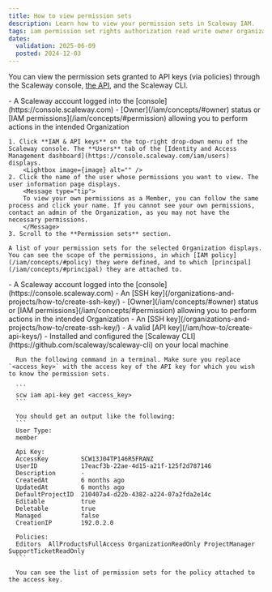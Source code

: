 ```yaml
---
title: How to view permission sets
description: Learn how to view your permission sets in Scaleway IAM.
tags: iam permission set rights authorization read write owner organization
dates:
  validation: 2025-06-09
  posted: 2024-12-03
---
```




You can view the permission sets granted to API keys (via policies) through the Scaleway console, [the API](https://www.scaleway.com/en/developers/api/iam/#path-permission-sets-list-permission-sets), and the Scaleway CLI.

<Tabs id="viewpermissionsets">
  <TabsTab label="Via the console">
    <Requirements />
    - A Scaleway account logged into the [console](https://console.scaleway.com)
    - [Owner](/iam/concepts/#owner) status or [IAM permissions](/iam/concepts/#permission) allowing you to perform actions in the intended Organization

    1. Click **IAM & API keys** on the top-right drop-down menu of the Scaleway console. The **Users** tab of the [Identity and Access Management dashboard](https://console.scaleway.com/iam/users) displays.
        <Lightbox image={image} alt="" />
    2. Click the name of the user whose permissions you want to view. The user information page displays.
        <Message type="tip">
        To view your own permissions as a Member, you can follow the same process and click your name. If you cannot see your own permissions, contact an admin of the Organization, as you may not have the necessary permissions.
        </Message>
    3. Scroll to the **Permission sets** section.

    A list of your permission sets for the selected Organization displays. You can see the scope of the permissions, in which [IAM policy](/iam/concepts/#policy) they were defined, and to which [principal](/iam/concepts/#principal) they are attached to.
  </TabsTab>
  <TabsTab label="Via the SCW CLI">
    <Requirements />
      - A Scaleway account logged into the [console](https://console.scaleway.com)
      - An [SSH key](/organizations-and-projects/how-to/create-ssh-key/)
      - [Owner](/iam/concepts/#owner) status or [IAM permissions](/iam/concepts/#permission) allowing you to perform actions in the intended Organization
      - An [SSH key](/organizations-and-projects/how-to/create-ssh-key/)
      - A valid [API key](/iam/how-to/create-api-keys/)
      - Installed and configured the [Scaleway CLI](https://github.com/scaleway/scaleway-cli) on your local machine

      Run the following command in a terminal. Make sure you replace `<access_key>` with the access key of the API key for which you wish to know the permission sets.

      ```
      scw iam api-key get <access_key>
      ```

      You should get an output like the following:
      ```
      User Type:
      member

      Api Key:
      AccessKey         SCW13J04TP146R5FRANZ
      UserID            17eacf3b-22ae-4d15-a21f-125f2d787146
      Description       -
      CreatedAt         6 months ago
      UpdatedAt         6 months ago
      DefaultProjectID  210407a4-d22b-4382-a224-07a2fda2e14c
      Editable          true
      Deletable         true
      Managed           false
      CreationIP        192.0.2.0

      Policies:
      Editors  AllProductsFullAccess OrganizationReadOnly ProjectManager SupportTicketReadOnly
      ```

      You can see the list of permission sets for the policy attached to the access key.
  </TabsTab>
</Tabs>





